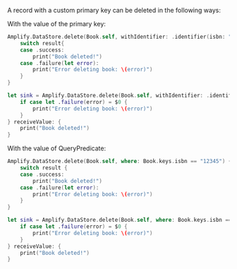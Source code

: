 
A record with a custom primary key can be deleted in the following ways:

With the value of the primary key:

<BlockSwitcher>

<Block name="Listener (iOS 11+)">

```swift
Amplify.DataStore.delete(Book.self, withIdentifier: .identifier(isbn: "12345")) { result in
    switch result{
    case .success:
        print("Book deleted!")
    case .failure(let error):
        print("Error deleting book: \(error)")
    }
}
```

</Block>

<Block name="Combine (iOS 13+)">

```swift
let sink = Amplify.DataStore.delete(Book.self, withIdentifier: .identifier(isbn: "12345")).sink {
    if case let .failure(error) = $0 {
        print("Error deleting book: \(error)")
    }
} receiveValue: {
    print("Book deleted!")
}
```
</Block>

</BlockSwitcher>

With the value of QueryPredicate:

<BlockSwitcher>

<Block name="Listener (iOS 11+)">

```swift
Amplify.DataStore.delete(Book.self, where: Book.keys.isbn == "12345") { result in
    switch result {
    case .success:
        print("Book deleted!")
    case .failure(let error):
        print("Error deleting book: \(error)")
    }
}
```
</Block>

<Block name="Combine (iOS 13+)">

```swift
let sink = Amplify.DataStore.delete(Book.self, where: Book.keys.isbn == "12345").sink {
    if case let .failure(error) = $0 {
        print("Error deleting book: \(error)")
    }
} receiveValue: {
    print("Book deleted!")
}
```
</Block>

</BlockSwitcher>